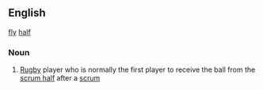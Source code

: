 ==English==
[[fly]] [[half]]
===Noun===
# {{rugby}} [[Rugby]] player who is normally the first player to receive the ball from the [[scrum half]] after a [[scrum]]